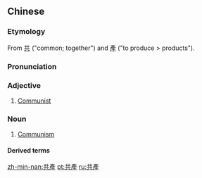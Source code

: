 {{also|共産|共产}}
==Chinese==
{{zh-forms|s=共产}}

===Etymology===
From [[共]] ("common; together") and [[產]] ("to produce > products").

===Pronunciation===
{{zh-pron
|m=gòngchǎn
|c=gung6 caan2
|h=pfs=khiung-sán
|mn=kiōng-sán
|cat=a,n
}}

===Adjective===
{{zh-adj}}

#[[Communist]]

===Noun===
{{zh-noun}}

# [[Communism]]

====Derived terms====
{{zh-der|共產黨|共產主義}}

{{zh-cat|Communism}}

[[zh-min-nan:共產]]
[[pt:共產]]
[[ru:共產]]